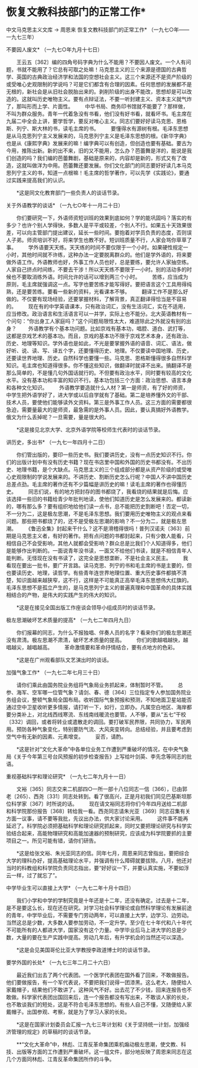 # 恢复文教科技部门的正常工作*

中文马克思主义文库 -> 周恩来
恢复文教科技部门的正常工作*
（一九七○年——一九七三年）


不要因人废文*
（一九七○年九月十七日）

　　王云五〔362〕编的四角号码字典为什么不能用？不要因人废文。一个人有问题，书就不能用了？它总有可取之处嘛！马克思主义的三个来源是德国的古典哲学、英国的古典政治经济学和法国的空想社会主义。这三个来源还不是资产阶级的或受唯心史观限制的学说吗？可是它们都含有合理的因素。任何思想的发展都不是无根的，新社会是从旧社会脱胎出来的。剥削阶级的出身不能改，思想却是可以改造的。这就叫历史唯物主义。要有点辩证法，不要一听封建主义、资本主义就气炸了，那叫形而上学、片面性。
　　中华书局、商务印书馆就不能要了？那样做，不叫为群众服务。青年一代着急没有书看，他们没有好书看，就看坏书。毛主席在九届二中全会上讲，要学哲学，要反对唯心主义。同志们要好好读马克思、恩格斯、列宁、斯大林的书，读毛主席的书。
　　要懂得水有源树有根。毛泽东思想是从马克思列宁主义发展来的，马克思列宁主义是毛泽东思想的根。《新华字典》也是从《康熙字典》发展来的嘛！编字典可以有创造，但创造也要有基础。要古为今用，推陈出新。新的出不来，旧的又不能用，怎么办？芭蕾舞是洋的，能说是我们创造的吗？我们编的芭蕾舞剧，基础是原来的，内容却是新的，形式又有了改造，这就叫做洋为中用。芭蕾舞还要发展。你们文化部门的同志要好好读几本马克思列宁主义的书，知道一点根嘛！毛主席的哲学著作，可以先学《实践论》，要通过实践来提高我们的认识。



　　*这是同文化教育部门一些负责人的谈话节录。



关于外语教学的谈话*
（一九七○年十一月二十日）

　　你们要研究一下，外语师资短训班的效果到底如何？学的能巩固吗？落实的有多少？也许个别人学得快，多数人是平平或较差，个别人不行。如果五十天效果很差，可以向主管部门提出建议，延长一些时间。要抱着对学员负责的态度，否则误人子弟。师资培训不好，将来学生也教不好。短训班质量不行，人家会骂你草草了事。
　　学外语要天天练。天天练的时间不要仅限于一个小时。如果硬性规定一小时，其他时间就不许练，这种办法一定要脱离群众的。他们是学外语的，将来要做外语工作。外语教师也好，外事工作人员也好，总是要练，要允许人家抽空练。人家自己挤点时间练，不要去干涉！所以天天练不要限于一小时。别的活动多的时候也不要取消练外语。时间允许的话可以增到两三个小时。
　　苦练，应当成为原则，毛主席就强调这一点。写字也要苦练才能写得好。要把语言这个工具用得纯熟，还是要苦练。要看一些新的资料，光看课本不够。
　　翻译工作不是那么好做的。不仅要有现场经验，还要掌握材料，了解背景，真正翻译得恰当是不容易的。
　　现在有的中学英语课本，只有政治词汇，没有生活词汇，实在不适用，应当修改。政治语言和生活语言可以一并学，实际上也不能分。北大英语教材有一个问句：“你出身工人家庭吗？”这个问题局限性太大，难道除此之外就没有别的出身？
　　外语教学有个基本功问题。比如京戏有基本功，唱腔、道白、武打等，这都是京戏艺术的基本功。而且，京戏的基本功不限于京戏艺术本身，还有政治、历史、地理等知识。学外语也是如此，不光是要掌握外语的语音、词汇、语法，做好听、说、读、写、译五个字，还要懂得历史、地理。不仅要读中国地理、历史，还要读世界地理、历史。自然科学也要懂一些。马克思、恩格斯懂得很多自然科学知识。毛主席也知道得很多。你不懂这些知识，做翻译时就译不出来。搞翻译不是那么简单的，不是懂几句外国话就行的。不但要有政治水平，同时要有较高的文化水平。没有基本功和丰富的知识不行。基本功包括三个方面：政治思想、语言本身和各种文化知识。
　　外语教学要造就什么人材？第一是师资，有了好的师资，中学生把外语学好了，进大学或以后自学就有了基础。第二是培养懂外文的干部、技术人员，要使他们能够读外文资料。第三是外事工作人员。这三方面的需要都很急迫，需要量最大的是师资，最急需的是外事人员。因此，要认真搞好外语教学。俄文为什么丢掉呢？一旦需要，量是很大的。



　　*这是接见北京大学、北京外语学院等校师生代表时的谈话节录。



讲历史，多出书*
（一九七一年四月十二日）

　　你们管出版的，要印一些历史书。我们要讲历史，没有一点历史知识不行。你们的出版计划中有没有历史书籍？现在书店里中国和外国的历史书都没有。不出历史、地理书籍，是个大缺点。马克思主义的三个组成部分都是从资产阶级的或受唯心史观限制的学说发展来的。不讲历史、割断历史怎么行呢？中国人不讲中国历史总差点劲。毛主席的著作还有不少篇幅是讲历史的嘛！读毛主席的著作也得懂历史。
　　同志们说，有的地方把封存的图书都烧了，我看烧的结果就是后悔。应该选择一些旧的书籍给青少年批判地读，使他们知道历史是怎么发展来的。都读新的，哪有那么多？要有组织地给他们读一点书，总不能把历史割断吧！否定一切，不一分为二，这是极左思潮，不是毛泽东思想。我们要用历史唯物主义的观点来看问题。那些把书都烧了的，还不是受极左思潮的影响？不一分为二，就是极左思潮。
　　《鲁迅全集》封起来干什么？这不是滑稽得很吗！普列汉诺夫〔363〕前期是马克思主义者，有好的著作。把有点问题的书都封起来，只有少数人能看，只相信自己不会受影响，其他人就都会受影响？群众总是比我们个人知道得多，他们是能够作出判断的。一面说青年没书读，一面又不给他们书读，就是不相信青年人能判断。无怪现在没有书读了，这完全是思想垄断，不是社会主义民主。
　　我看现在要出一批书，要广开言路。读马克思、列宁的书和毛主席的书是主要的，但也要读历史、地理，读哲学。有些青年连世界地理位置、重大历史事件都搞不清楚，知识面越来越狭窄，这不行，这样是不可能真正高举毛泽东思想伟大红旗的。毛泽东思想不是孤立产生的，是马克思列宁主义的普遍真理和中国革命的具体实践相结合的产物，是伟大的实践产生的伟大的知识。



　　*这是在接见全国出版工作座谈会领导小组成员时的谈话节录。



极左思潮破坏艺术质量的提高*
（一九七二年四月九日）

　　你们报幕的同志，为什么不报独唱、伴奏人员的名字？看来你们的极左思潮还没有肃清。极左思潮不肃清，破坏艺术质量的提高。
　　你们的歌越唱越快，越唱越尖，越唱越高。
　　革命激情要和革命抒情结合，要有点地方的色彩。



　　*这是在广州观看部队文艺演出时的谈话。



加强气象工作*
（一九七二年七月三十日）

　　请你们乘此由国务院业务组将气象局业务抓起来，体制暂时不管。
　　总参、海军、空军哪一位管气象？请剑、春、德〔364〕三位指定专人参加国务院业务组会议，整顿气象局全国布局。收听国际气象预报和预测，不知地面卫星站能否通过空中卫星收听更多情报，请打听一下，如行，立即办。凡属空白地区、海岸都要分类补上，对北线西线寒流、东线南线暖流也要管。人不够，要从“五七”干校〔332〕调回，或者将转业或遣散走的调回。要打破军民界限，共同协力，军民两用。预防各种气象变化，特别要防气流、大风突变转向。总结经验，并且要考虑到空气中有无新的因素、元素增变。
　　妥否，请酌。



　　*这是针对“文化大革命”中各单位业务工作遭到严重破坏的情况，在中央气象局《关于今年第三号台风预报的初步检查报告》上写给叶剑英、李先念等同志的批语。



重视基础科学和理论研究*
（一九七二年九月十一日）

　　文裕〔365〕同志交来二机部四○一所一部十八位同志一信〔366〕，已由郭老〔265〕、西尧〔331〕同志处转到。看了很高兴，正是月初我们同见巴基斯坦那位科学家〔367〕时所说的话。
　　现在请文裕同志将你们今年四月送给二机部和科学院那份报告〔368〕转给我一看。西尧同志请朱光亚〔369〕同志召集有关方面一议事，请不要等我批，先议出办法，供大家讨论采用。
　　这件事不能再延迟了。科学院必须把基础科学和理论研究抓起来，同时又要把理论研究与科学实验结合起来，高能物理研究和高能加速器的预制研究，应该成为科学院要抓的主要项目之一。所见可能有错，请你们研告。



　　*这是给张文裕、朱光亚同志的信。同年七月，周恩来同志曾指出，要把综合大学的理科办好，提高基础理论水平，并强调有什么障碍就要拔除。八月，他还对当时的科教组和科学院负责同志指出，要“好好议一下，并要认真实施，不要如浮云一样，过了就忘了”。



中学毕业生可以直接上大学*
（一九七二年十月十四日）

　　我们小学和中学的学制究竟是十年还是十二年，还没有确定。过去是十二年，是不是要这么长，现在还在研究。对学习社会科学理论或自然科学理论有发展前途的青年，中学毕业后，不需要专门劳动两年，可以直接上大学，边学习、边劳动。当然这总是少数，大多数人要参加劳动，不一定升学。至少在七十年代和八十年代不可能所有的人都进大学，国家没有这个力量。中学毕业后马上进大学的总是少数，大量的要在生产实践中提高。劳动几年后，有升学机会的当然还可以深造。



　　*这是会见美国哥伦比亚大学教授李政道博士时的谈话节录。



要学外国的长处*
（一九七三年二月二十六日）

　　最近我们出去了两个代表团。一个医学代表团在国外看了回来，不敢做报告。他们要做报告，有一个军代表说，不要把我们说得一团漆黑。这么老大，随便给人家戴帽子，结果他们不敢讲了。这种风气不好。出去花了不少钱，回来连报告也不敢做。科学家代表团出国回来后，连一个报告都没有写出来，不敢谈人家的长处，也不敢谈我们的短处，这是不符合毛泽东思想的。有些人自己不懂，又随便给人家戴帽子。出国参观、考察，就是为了学习人家的长处。



　　*这是在国家计划委员会汇报一九七三年计划和《关于坚持统一计划，加强经济管理的规定》的草稿时的谈话节录。

　　**“文化大革命”中，林彪、江青反革命集团乘机煽动极左思潮，使文教、科技、出版等方面的工作遭到严重破坏。这一组文件，部分地反映了周恩来同志在这几个方面同林彪、江青反革命集团所作的斗争。




